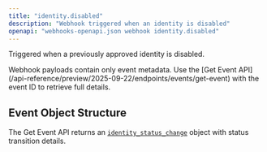 ```yaml
---
title: "identity.disabled"
description: "Webhook triggered when an identity is disabled"
openapi: "webhooks-openapi.json webhook identity.disabled"
---
```


Triggered when a previously approved identity is disabled.

<Note>
Webhook payloads contain only event metadata. Use the [Get Event API](/api-reference/preview/2025-09-22/endpoints/events/get-event) with the event ID to retrieve full details.
</Note>

## Event Object Structure

The Get Event API returns an [`identity_status_change`](/api-reference/preview/2025-09-22/events/identity-status-change-object) object with status transition details.

